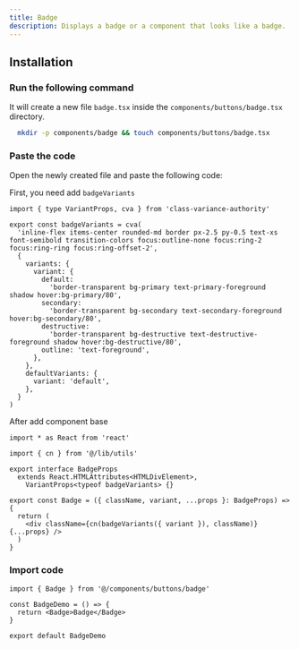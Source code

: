 ```yaml
---
title: Badge
description: Displays a badge or a component that looks like a badge.
---
```


<ComponentReview
  name="badge"
  className="[&_.preview>[data-orientation=vertical]]:sm:max-w-[70%]"
  description="An accordion with one items"
/>

## Installation

### Run the following command

It will create a new file `badge.tsx` inside the `components/buttons/badge.tsx` directory.

```bash
  mkdir -p components/badge && touch components/buttons/badge.tsx
```

### Paste the code

Open the newly created file and paste the following code:

First, you need add `badgeVariants`

```tsx
import { type VariantProps, cva } from 'class-variance-authority'

export const badgeVariants = cva(
  'inline-flex items-center rounded-md border px-2.5 py-0.5 text-xs font-semibold transition-colors focus:outline-none focus:ring-2 focus:ring-ring focus:ring-offset-2',
  {
    variants: {
      variant: {
        default:
          'border-transparent bg-primary text-primary-foreground shadow hover:bg-primary/80',
        secondary:
          'border-transparent bg-secondary text-secondary-foreground hover:bg-secondary/80',
        destructive:
          'border-transparent bg-destructive text-destructive-foreground shadow hover:bg-destructive/80',
        outline: 'text-foreground',
      },
    },
    defaultVariants: {
      variant: 'default',
    },
  }
)
```

After add component base

```tsx
import * as React from 'react'

import { cn } from '@/lib/utils'

export interface BadgeProps
  extends React.HTMLAttributes<HTMLDivElement>,
    VariantProps<typeof badgeVariants> {}

export const Badge = ({ className, variant, ...props }: BadgeProps) => {
  return (
    <div className={cn(badgeVariants({ variant }), className)} {...props} />
  )
}
```

### Import code

```tsx
import { Badge } from '@/components/buttons/badge'

const BadgeDemo = () => {
  return <Badge>Badge</Badge>
}

export default BadgeDemo
```

